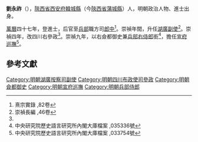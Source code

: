 {{Otheruses|劉永祚|other=同名或類似名的其它條目描述}}
'''劉永祚'''（{{bd|？||1467年|catIdx=}}），[[陝西省|陝西省]][[西安府|西安府]][[韓城縣|韓城縣]]（今[[陝西省|陝西省]][[蒲城縣|蒲城縣]]）人，明朝政治人物、進士出身。

[[萬曆|萬曆]]四十七年，登進士，后官至[[兵部|兵部]]職方司[[郎中|郎中]]<ref>熹宗實錄 ,82卷</ref>。崇禎年間，升任[[湖廣|湖廣]][[副使|副使]]<ref name="#1">崇禎長編 ,46卷</ref>。崇禎四年，改四川右參政<ref name="#1"/>。崇禎九年，以右僉都御史兼[[兵部右侍郎|兵部右侍郎]]銜<ref>中央研究院歷史語言研究所內閣大庫檔案 ,035336號</ref>，擔任[[宣府巡撫|宣府巡撫]]<ref>中央研究院歷史語言研究所內閣大庫檔案 ,033754號</ref>。

== 參考文獻==
{{reflist|2}}
{{start box}}
{{s-off}}
{{succession box|[[張維世|張維世]]|[[江禹緒|江禹緒]]|[[宣府巡撫|明朝宣府巡撫]]|1636年-1640年}}
{{end box}}

{{明朝人物小作品}}
{{萬曆四十七年己未科殿試金榜}}
{{DEFAULTSORT:Liu刘}}
[[Category:明朝湖廣按察司副使|Category:明朝湖廣按察司副使]]
[[Category:明朝四川布政使司參政|Category:明朝四川布政使司參政]]
[[Category:明朝僉都御史|Category:明朝僉都御史]]
[[Category:明朝宣府巡撫|Category:明朝宣府巡撫]]
[[Category:明朝兵部侍郎|Category:明朝兵部侍郎]]